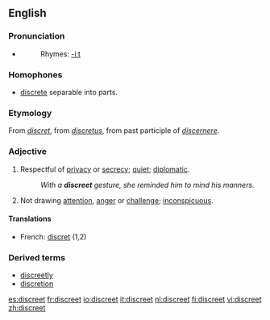 ==English==

===Pronunciation===
*{{audio|en-us-discreet.ogg|Audio (US)}}
*:Rhymes: [[Rhymes:English:-iːt|-iːt]]

===Homophones===
*[[discrete]] separable into parts.

===Etymology===
From {{OF.}} ''[[discret]]'', from {{L.}} ''[[discretus]]'', from past participle of ''[[discernere]]''.

===Adjective===
{{en-adj}}
# Respectful of [[privacy]] or [[secrecy]]; [[quiet]]; [[diplomatic]]. 
#:''With a '''discreet''' gesture, she reminded him to mind his manners.''
# Not drawing [[attention]], [[anger]] or [[challenge]]; [[inconspicuous]].

====Translations====
{{top}}
*French: [[discret]] (1,2)
{{bottom}}

===Derived terms===
*[[discreetly]]
*[[discretion]]

[[es:discreet]]
[[fr:discreet]]
[[io:discreet]]
[[it:discreet]]
[[nl:discreet]]
[[fi:discreet]]
[[vi:discreet]]
[[zh:discreet]]